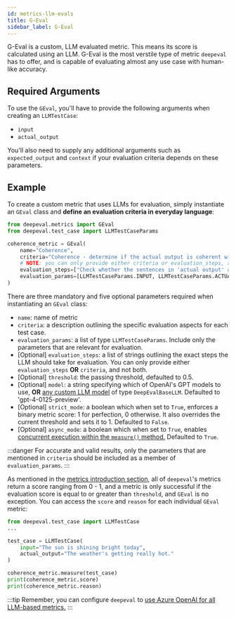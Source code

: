 ```yaml
---
id: metrics-llm-evals
title: G-Eval
sidebar_label: G-Eval
---
```


G-Eval is a custom, LLM evaluated metric. This means its score is calculated using an LLM. G-Eval is the most verstile type of metric `deepeval` has to offer, and is capable of evaluating almost any use case with human-like accuracy.

## Required Arguments

To use the `GEval`, you'll have to provide the following arguments when creating an `LLMTestCase`:

- `input`
- `actual_output`

You'll also need to supply any additional arguments such as `expected_output` and `context` if your evaluation criteria depends on these parameters.

## Example

To create a custom metric that uses LLMs for evaluation, simply instantiate an `GEval` class and **define an evaluation criteria in everyday language**:

```python
from deepeval.metrics import GEval
from deepeval.test_case import LLMTestCaseParams

coherence_metric = GEval(
    name="Coherence",
    criteria="Coherence - determine if the actual output is coherent with the input.",
    # NOTE: you can only provide either criteria or evaluation_steps, and not both
    evaluation_steps=["Check whether the sentences in 'actual output' aligns with that in 'input'"],
    evaluation_params=[LLMTestCaseParams.INPUT, LLMTestCaseParams.ACTUAL_OUTPUT],
)
```

There are three mandatory and five optional parameters required when instantiating an `GEval` class:

- `name`: name of metric
- `criteria`: a description outlining the specific evaluation aspects for each test case.
- `evaluation_params`: a list of type `LLMTestCaseParams`. Include only the parameters that are relevant for evaluation.
- [Optional] `evaluation_steps`: a list of strings outlining the exact steps the LLM should take for evaluation. You can only provide either `evaluation_steps` **OR** `criteria`, and not both.
- [Optional] `threshold`: the passing threshold, defaulted to 0.5.
- [Optional] `model`: a string specifying which of OpenAI's GPT models to use, **OR** [any custom LLM model](metrics-introduction#using-a-custom-llm) of type `DeepEvalBaseLLM`. Defaulted to 'gpt-4-0125-preview'.
- [Optional] `strict_mode`: a boolean which when set to `True`, enforces a binary metric score: 1 for perfection, 0 otherwise. It also overrides the current threshold and sets it to 1. Defaulted to `False`.
- [Optional] `async_mode`: a boolean which when set to `True`, enables [concurrent execution within the `measure()` method.](metrics-introduction#measuring-a-metric-in-async) Defaulted to `True`.

:::danger
For accurate and valid results, only the parameters that are mentioned in `criteria` should be included as a member of `evaluation_params`.
:::

As mentioned in the [metrics introduction section](metrics-introduction), all of `deepeval`'s metrics return a score ranging from 0 - 1, and a metric is only successful if the evaluation score is equal to or greater than `threshold`, and `GEval` is no exception. You can access the `score` and `reason` for each individual `GEval` metric:

```python
from deepeval.test_case import LLMTestCase
...

test_case = LLMTestCase(
    input="The sun is shining bright today",
    actual_output="The weather's getting really hot."
)

coherence_metric.measure(test_case)
print(coherence_metric.score)
print(coherence_metric.reason)
```

:::tip
Remember, you can configure `deepeval` to [use Azure OpenAI for all LLM-based metrics.](metrics-introduction#using-azure-openai)
:::
